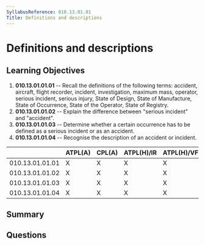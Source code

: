 ```yaml
---
SyllabusReference: 010.13.01.01
Title: Definitions and descriptions
---
```


# Definitions and descriptions

## Learning Objectives

1.  **010.13.01.01.01** -- Recall the definitions of the following terms:
    accident, aircraft, flight recorder, incident, investigation, maximum mass,
    operator, serious incident, serious injury, State of Design, State of
    Manufacture, State of Occurrence, State of the Operator, State of Registry.
2.  **010.13.01.01.02** -- Explain the difference between "serious incident" and
    "accident".
3.  **010.13.01.01.03** -- Determine whether a certain occurrence has to be
    defined as a serious incident or as an accident.
4.  **010.13.01.01.04** -- Recognise the description of an accident or incident.

|                 | ATPL(A) | CPL(A) | ATPL(H)/IR | ATPL(H)/VFR | CPL(H) | IR | CBIR(A) |
| --------------- | ------- | ------ | ---------- | ----------- | ------ | -- | ------- |
| 010.13.01.01.01 | X       | X      | X          | X           | X      |    |         |
| 010.13.01.01.02 | X       | X      | X          | X           | X      |    |         |
| 010.13.01.01.03 | X       | X      | X          | X           | X      |    |         |
| 010.13.01.01.04 | X       | X      | X          | X           | X      |    |         |

## Summary

## Questions

